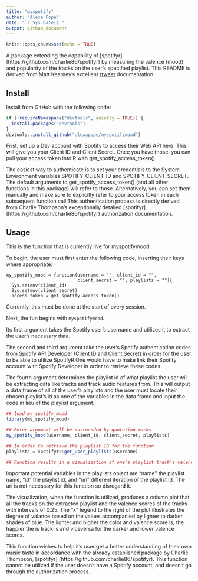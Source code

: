 ```yaml
---
title: "myspotify"
author: "Alexa Pope"
date: "`r Sys.Date()`"
output: github_document
---
```


```r
knitr::opts_chunk$set(echo = TRUE)
```
A package extending the capability of [spotifyr]
(https://github.com/charlie86/spotifyr) by measuring the valence (mood) and 
popularity of the tracks on the user's specified playlist. This README is 
derived from Matt Kearney's excellent 
[rtweet](https://github.com/mkearney/rtweet) 
documentation.

## Install

Install from GitHub with the following code:

```r
if (!requireNamespace("devtools", quietly = TRUE)) {
  install.packages("devtools")
}
devtools::install_github("alexapope/myspotifymood")
```

First, set up a Dev account with Spotify to access their Web API here.
This will give you your Client ID and Client Secret. Once you have those, 
you can pull your access token into R with get_spotify_access_token().

The easiest way to authenticate is to set your credentials to the System 
Environment variables SPOTIFY_CLIENT_ID and SPOTIFY_CLIENT_SECRET. The 
default arguments to get_spotify_access_token() (and all other functions 
in this package) will refer to those. Alternatively, you can set them manually 
and make sure to explicitly refer to your access token in each subsequent 
function call.This authentication process is directly derived from Charlie 
Thompson's exceptionally detailed [spotifyr] 
(https://github.com/charlie86/spotifyr) authorization documentation. 

## Usage

This is the function that is currently live for myspotifymood. 

To begin, the user must first enter the following code, inserting their keys 
where appropriate:

```setup
my_spotify_mood = function(username = "", client_id = "", 
                           client_secret = "", playlists = ""){ 
  Sys.setenv(client_id)
  Sys.setenv(client_secret)
  access_token = get_spotify_access_token()
```

Currently, this must be done at the start of every session.

Next, the fun begins with <code>myspotifymood</code>.

Its first argument takes the Spotify user's username and utilizes it to extract 
the user's necessary data.

The second and third argument take the user's Spotify authentication codes from 
Spotify API Developer (Client ID and Client Secret) in order for the user to be 
able to utilize SpotifyR.One would have to make link their Spotify account 
with Spotify Developer in order to retrieve these codes. 

The fourth argument determines the playlist id of what playlist the user will be
extracting data like tracks and track audio features from. This will output a 
data frame of all of the user's playlists and the user must locate their chosen
playlist's id as one of the variables in the data frame and input the code in 
lieu of the playlist argument. 

```r
## load my_spotify_mood
library(my_spotify_mood)

## Enter argument will be surrounded by quotation marks
my_spotify_mood(username, client_id, client_secret, playlists)

## In order to retrieve the playlist ID for the function 
playlists = spotifyr::get_user_playlists(username)

## Function results in a visualization of one's playlist track's valence.

```

Important potential variables in the playlists object are "name" the playlist 
name, "id" the playlist id, and "uri" different iteration of the playlist id. 
The uri is not necessary for this function so disregard it. 

The visualization, when the function is utilized, produces a column plot that 
all the tracks on the extracted playlist and the valence scores of the tracks 
with intervals of 0.25. The "x" legend to the right of the plot illustrates the 
degree of valance based on the values accompanied by lighter to darker shades of 
blue. The lighter and higher the color and valence score is, the happier the
is track is and viceversa for the darker and lower valence scores.

This function wishes to help it's user get a better understanding of their 
own music taste in accordance with the already established package by 
Charlie Thompson, [spotifyr] (https://github.com/charlie86/spotifyr). This
function cannot be utilized if the user doesn't have a Spotify account, and 
doesn't go through the authorization process. 


